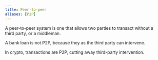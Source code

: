 ```yaml
---
title: Peer-to-peer
aliases: [P2P]
---
```


A peer-to-peer system is one that allows two parties to transact without a third party, or a middleman.

A bank loan is not P2P, because they as the third party can intervene.

In crypto, transactions are P2P, cutting away third-party intervention.
